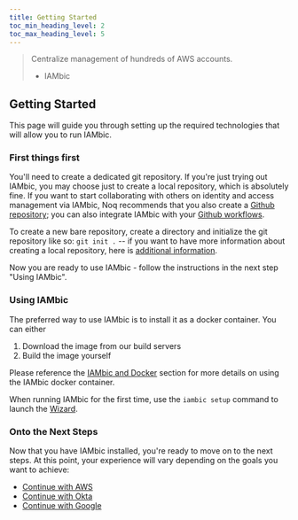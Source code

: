 ```yaml
---
title: Getting Started
toc_min_heading_level: 2
toc_max_heading_level: 5
---
```


> Centralize management of hundreds of AWS accounts.
>
> - IAMbic

## Getting Started

This page will guide you through setting up the required technologies that will allow you to run IAMbic.

### First things first

You'll need to create a dedicated git repository. If you're just trying out IAMbic, you may choose just to create a local repository, which is absolutely fine. If you want to start collaborating with others on identity and access management via IAMbic, Noq recommends that you also create a [Github repository](https://docs.github.com/en/get-started/quickstart/create-a-repo); you can also integrate IAMbic with your [Github workflows](./integrations/github).

To create a new bare repository, create a directory and initialize the git repository like so: `git init .` -- if you want to have more information about creating a local repository, here is [additional information](./installation/local_git_repo).

Now you are ready to use IAMbic - follow the instructions in the next step "Using IAMbic".

### Using IAMbic

The preferred way to use IAMbic is to install it as a docker container. You can either

1. Download the image from our build servers
1. Build the image yourself

Please reference the [IAMbic and Docker](./installation/install_via_docker) section for more details on using the IAMbic docker container.

When running IAMbic for the first time, use the `iambic setup` command to launch the [Wizard](./configuration/using_the_wizard).

### Onto the Next Steps

Now that you have IAMbic installed, you're ready to move on to the next steps. At this point, your experience will vary depending on the goals you want to achieve:

- [Continue with AWS](./integrations/aws)
- [Continue with Okta](./integrations/okta)
- [Continue with Google](./integrations/google)

<!-- #TODO: presumably these will be links -->